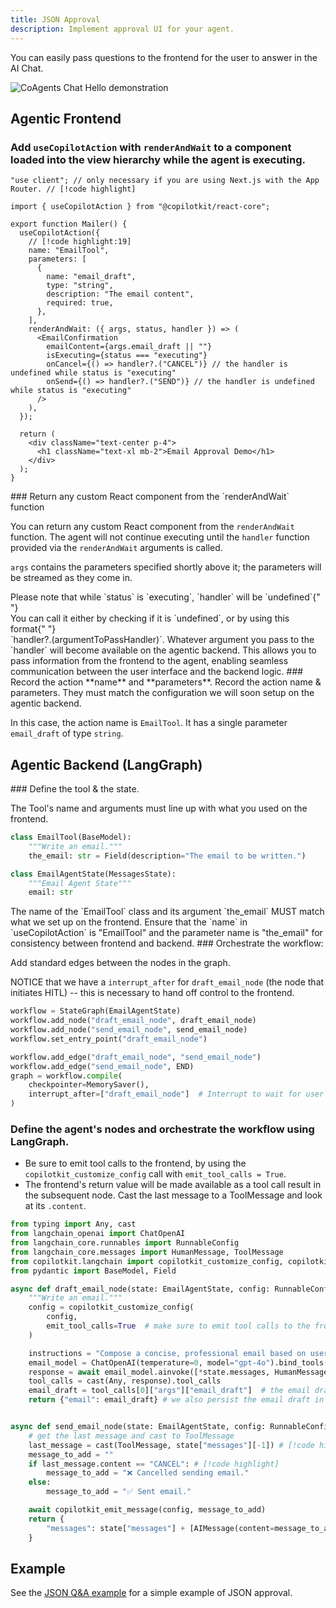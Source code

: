 ```yaml
---
title: JSON Approval
description: Implement approval UI for your agent.
---
```


You can easily pass questions to the frontend for the user to answer in the AI Chat.

<Frame className="my-2">
  <img
    src="/images/coagents/coagents-hitl-infographic.png"
    alt="CoAgents Chat Hello demonstration"
    className="w-3/4 mx-auto"
  />
</Frame>

## Agentic Frontend

<Steps>

<Step>

### Add `useCopilotAction` with `renderAndWait` to a component loaded into the view hierarchy while the agent is executing.

```tsx filename="app/Mailer.tsx"
"use client"; // only necessary if you are using Next.js with the App Router. // [!code highlight]

import { useCopilotAction } from "@copilotkit/react-core";

export function Mailer() {
  useCopilotAction({
    // [!code highlight:19]
    name: "EmailTool",
    parameters: [
      {
        name: "email_draft",
        type: "string",
        description: "The email content",
        required: true,
      },
    ],
    renderAndWait: ({ args, status, handler }) => (
      <EmailConfirmation
        emailContent={args.email_draft || ""}
        isExecuting={status === "executing"}
        onCancel={() => handler?.("CANCEL")} // the handler is undefined while status is "executing"
        onSend={() => handler?.("SEND")} // the handler is undefined while status is "executing"
      />
    ),
  });

  return (
    <div className="text-center p-4">
      <h1 className="text-xl mb-2">Email Approval Demo</h1>
    </div>
  );
}
```

</Step>

<Step>
### Return any custom React component from the `renderAndWait` function

You can return any custom React component from the `renderAndWait` function.
The agent will not continue executing until the `handler` function provided via the `renderAndWait` arguments is called.

`args` contains the parameters specified shortly above it; the parameters will be streamed as they come in.

<Callout type="warn">
  Please note that while `status` is `executing`, `handler` will be `undefined`{" "}
  <br />
  You can call it either by checking if it is `undefined`, or by using this format{" "}
  <br />
  `handler?.(argumentToPassHandler)`.
</Callout>

<Callout type="info">
  Whatever argument you pass to the `handler` will become available on the
  agentic backend. This allows you to pass information from the frontend to the
  agent, enabling seamless communication between the user interface and the
  backend logic.
</Callout>

</Step>

<Step>
### Record the action **name** and **parameters**.
Record the action name & parameters. They must match the configuration we will soon setup on the agentic backend.

In this case, the action name is `EmailTool`. It has a single parameter `email_draft` of type `string`.

</Step>

</Steps>

## Agentic Backend (LangGraph)

<Steps>

<Step>
### Define the tool & the state.

The Tool's name and arguments must line up with what you used on the frontend.

```python
class EmailTool(BaseModel):
    """Write an email."""
    the_email: str = Field(description="The email to be written.")

class EmailAgentState(MessagesState):
    """Email Agent State"""
    email: str
```

<Callout type="warning">
  The name of the `EmailTool` class and its argument `the_email` MUST match what
  we set up on the frontend. Ensure that the `name` in `useCopilotAction` is
  "EmailTool" and the parameter name is "the_email" for consistency between
  frontend and backend.
</Callout>

</Step>

<Step>
### Orchestrate the workflow:

Add standard edges between the nodes in the graph.

NOTICE that we have a `interrupt_after` for `draft_email_node` (the node that initiates HITL) -- this is necessary to hand off control to the frontend.

```python
workflow = StateGraph(EmailAgentState)
workflow.add_node("draft_email_node", draft_email_node)
workflow.add_node("send_email_node", send_email_node)
workflow.set_entry_point("draft_email_node")

workflow.add_edge("draft_email_node", "send_email_node")
workflow.add_edge("send_email_node", END)
graph = workflow.compile(
    checkpointer=MemorySaver(),
    interrupt_after=["draft_email_node"]  # Interrupt to wait for user input  # [!code highlight]
)
```

</Step>

<Step>

### Define the agent's nodes and orchestrate the workflow using LangGraph.

- Be sure to emit tool calls to the frontend, by using the `copilotkit_customize_config` call with `emit_tool_calls = True`.
- The frontend's return value will be made available as a tool call result in the subsequent node. Cast the last message to a ToolMessage and look at its `.content`.

```python title="agent/my_agent/agent.py"
from typing import Any, cast
from langchain_openai import ChatOpenAI
from langchain_core.runnables import RunnableConfig
from langchain_core.messages import HumanMessage, ToolMessage
from copilotkit.langchain import copilotkit_customize_config, copilotkit_emit_message
from pydantic import BaseModel, Field

async def draft_email_node(state: EmailAgentState, config: RunnableConfig):
    """Write an email."""
    config = copilotkit_customize_config(
        config,
        emit_tool_calls=True  # make sure to emit tool calls to the frontend # [!code highlight]
    )

    instructions = "Compose a concise, professional email based on user input."
    email_model = ChatOpenAI(temperature=0, model="gpt-4o").bind_tools([EmailTool], tool_choice="EmailTool")
    response = await email_model.ainvoke([*state.messages, HumanMessage(content=instructions)], config)
    tool_calls = cast(Any, response).tool_calls
    email_draft = tool_calls[0]["args"]["email_draft"]  # the email draft content is the argument passed to the email tool
    return {"email": email_draft} # we also persist the email draft in the agent state.


async def send_email_node(state: EmailAgentState, config: RunnableConfig):
    # get the last message and cast to ToolMessage
    last_message = cast(ToolMessage, state["messages"][-1]) # [!code highlight]
    message_to_add = ""
    if last_message.content == "CANCEL": # [!code highlight]
        message_to_add = "❌ Cancelled sending email."
    else:
        message_to_add = "✅ Sent email."

    await copilotkit_emit_message(config, message_to_add)
    return {
        "messages": state["messages"] + [AIMessage(content=message_to_add)],
    }


```

</Step>

</Steps>

## Example

See the [JSON Q&A example](https://github.com/CopilotKit/CopilotKit/tree/main/examples/coagents-qa) for a simple example of JSON approval.
